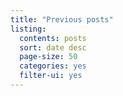 ---
title: "Previous posts"
listing:
  contents: posts
  sort: date desc
  page-size: 50
  categories: yes
  filter-ui: yes
---
